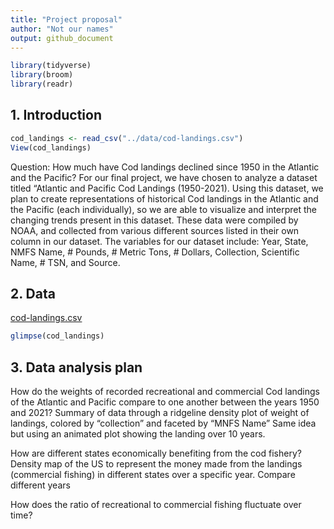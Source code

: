 ```yaml
---
title: "Project proposal"
author: "Not our names"
output: github_document
---
```


```r
library(tidyverse)
library(broom)
library(readr)
```

## 1. Introduction

```r
cod_landings <- read_csv("../data/cod-landings.csv")
View(cod_landings)
```
Question: How much have Cod landings declined since 1950 in the Atlantic and the Pacific?
For our final project, we have chosen to analyze a dataset titled “Atlantic and Pacific Cod Landings (1950-2021). Using this dataset, we plan to create representations of historical Cod landings in the Atlantic and the Pacific (each individually), so we are able to visualize and interpret the changing trends present in this dataset. These data were compiled by NOAA, and collected from various different sources listed in their own column in our dataset. The variables for our dataset include: Year, State, NMFS Name, # Pounds, # Metric Tons, # Dollars, Collection, Scientific Name, # TSN, and Source.


## 2. Data

[cod-landings.csv](https://github.com/ES-1085/project-not-our-names/files/10580941/cod-landings.csv)
```r
glimpse(cod_landings)
```


## 3. Data analysis plan
How do the weights of recorded recreational and commercial Cod landings of the Atlantic and Pacific compare to one another between the years 1950 and 2021?
    Summary of data through a ridgeline density plot of weight of landings, colored by “collection” and faceted by “MNFS Name”
    Same idea but using an animated plot showing the landing over 10 years.

How are different states economically benefiting from the cod fishery?
    Density map of the US to represent the money made from the landings (commercial fishing) in different     states over a specific year.
    Compare different years

How does the ratio of recreational to commercial fishing fluctuate over time?



